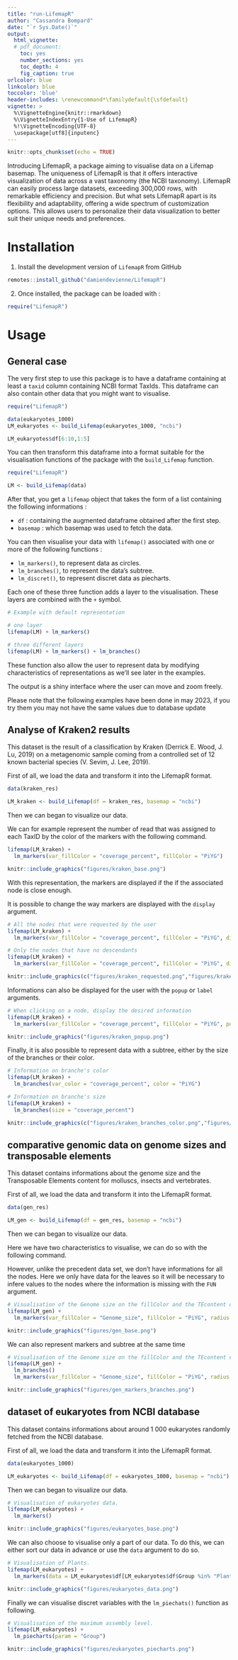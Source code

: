 ```yaml
---
title: "run-LifemapR"
author: "Cassandra Bompard"
date: "`r Sys.Date()`"
output:
  html_vignette:
  # pdf_document:
    toc: yes
    number_sections: yes
    toc_depth: 4
    fig_caption: true
urlcolor: blue
linkcolor: blue
toccolor: 'blue'
header-includes: \renewcommand*\familydefault{\sfdefault} 
vignette: >
  %\VignetteEngine{knitr::rmarkdown}
  %\VignetteIndexEntry{1-Use of LifemapR} 
  %!\VignetteEncoding{UTF-8}
  \usepackage[utf8]{inputenc}
---
```


```r
knitr::opts_chunk$set(echo = TRUE)
```

Introducing LifemapR, a package aiming to visualise data on a Lifemap basemap. The uniqueness of LifemapR is that it offers interactive visualization of data across a vast taxonomy (the NCBI taxonomy). LifemapR can easily process large datasets, exceeding 300,000 rows, with remarkable efficiency and precision. 
But what sets LifemapR apart is its flexibility and adaptability, offering a wide spectrum of customization options. This allows users to personalize their data visualization to better suit their unique needs and preferences. 


# Installation

1. Install the development version of `LifemapR` from GitHub

```r
remotes::install_github("damiendevienne/LifemapR")
```

2. Once installed, the package can be loaded with : 
```r
require("LifemapR")
```

# Usage

## General case

The very first step to use this package is to have a dataframe containing at least a ```taxid``` column containing NCBI format TaxIds. This dataframe can also contain other data that you might want to visualise.

```r
require("LifemapR")

data(eukaryotes_1000)
LM_eukaryotes <- build_Lifemap(eukaryotes_1000, "ncbi")
```

```r
LM_eukaryotes$df[6:10,1:5]
```

You can then transform this dataframe into a format suitable for the visualisation functions of the package with the ```build_Lifemap``` function.\

```r
require("LifemapR")

LM <- build_Lifemap(data)
```

After that, you get a ```lifemap```  object that takes the form of a list containing the following informations :

- ```df``` : containing the augmented dataframe obtained after the first step.
- ```basemap``` : which basemap was used to fetch the data.

You can then visualise your data with ```lifemap()``` associated with one or more of the following functions :

- ```lm_markers()```, to represent data as circles.
- ```lm_branches()```, to represent the data's subtree.
- ```lm_discret()```, to represent discret data as piecharts.

Each one of these three function adds a layer to the visualisation. These layers are combined with the ```+``` symbol.

```r
# Example with default representation

# one layer
lifemap(LM) + lm_markers()

# three different layers 
lifemap(LM) + lm_markers() + lm_branches()
```

These function also allow the user to represent data by modifying characteristics of representations as we'll see later in the examples.

The output is a shiny interface where the user can move and zoom freely.


Please note that the following examples have been done in may 2023, if you try them you may not have the same values due to database update

## Analyse of Kraken2 results

This dataset is the result of a classification by Kraken (Derrick E. Wood, J. Lu, 2019) on a metagenomic sample coming from a controlled set of 12 known bacterial species (V. Sevim, J. Lee, 2019).

First of all, we load the data and transform it into the LifemapR format.

```r
data(kraken_res)

LM_kraken <- build_Lifemap(df = kraken_res, basemap = "ncbi")
```

Then we can began to visualize our data.

We can for example represent the number of read that was assigned to each TaxID by the color of the markers with the following command.

```r
lifemap(LM_kraken) + 
  lm_markers(var_fillColor = "coverage_percent", fillColor = "PiYG")
```

```r
knitr::include_graphics("figures/kraken_base.png")
``` 

With this representation, the markers are displayed if the if the associated node is close enough.

It is possible to change the way markers are displayed with the ```display``` argument.

```r
# All the nodes that were requested by the user
lifemap(LM_kraken) + 
  lm_markers(var_fillColor = "coverage_percent", fillColor = "PiYG", display = "requested")

# Only the nodes that have no descendants
lifemap(LM_kraken) + 
  lm_markers(var_fillColor = "coverage_percent", fillColor = "PiYG", display = "leaves")

```

```r
knitr::include_graphics(c("figures/kraken_requested.png","figures/kraken_leaves.png"))
``` 

Informations can also be displayed for the user with the ```popup``` or ```label``` arguments.

```r
# When clicking on a node, display the desired information
lifemap(LM_kraken) + 
  lm_markers(var_fillColor = "coverage_percent", fillColor = "PiYG", popup = "name")
```

```r
knitr::include_graphics("figures/kraken_popup.png")
``` 

Finally, it is also possible to represent data with a subtree, either by the size of the branches or their color.

```r
# Information on branche's color
lifemap(LM_kraken) + 
  lm_branches(var_color = "coverage_percent", color = "PiYG")

# Information on branche's size
lifemap(LM_kraken) + 
  lm_branches(size = "coverage_percent")

```

```r
knitr::include_graphics(c("figures/kraken_branches_color.png","figures/kraken_branches_size.png"))
``` 


## comparative genomic data on genome sizes and transposable elements 

This dataset contains informations about the genome size and the Transposable Elements content for molluscs, insects and vertebrates.

First of all, we load the data and transform it into the LifemapR format.

```r
data(gen_res)

LM_gen <- build_Lifemap(df = gen_res, basemap = "ncbi")
```

Then we can began to visualize our data.

Here we have two characteristics to visualise, we can do so with the following command.

However, unlike the precedent data set, we don't have informations for all the nodes. Here we only have data for the leaves so it will be necessary to infere values to the nodes where the information is missing with the ```FUN``` argument.

```r
# Visualisation of the Genome size on the fillColor and the TEcontent on the size of markers.
lifemap(LM_gen) + 
  lm_markers(var_fillColor = "Genome_size", fillColor = "PiYG", radius  = "TEcontent_bp", FUN = mean)

```

```r
knitr::include_graphics("figures/gen_base.png")
``` 

We can also represent markers and subtree at the same time 

```r
# Visualisation of the Genome size on the fillColor and the TEcontent on the size of markers.
lifemap(LM_gen) + 
  lm_branches()
  lm_markers(var_fillColor = "Genome_size", fillColor = "PiYG", radius  = "TEcontent_bp", FUN = mean) 

```

```r
knitr::include_graphics("figures/gen_markers_branches.png")
``` 


## dataset of eukaryotes from NCBI database

This dataset contains informations about around 1 000 eukaryotes randomly fetched from the NCBI database.

First of all, we load the data and transform it into the LifemapR format.

```r
data(eukaryotes_1000)

LM_eukaryotes <- build_Lifemap(df = eukaryotes_1000, basemap = "ncbi")
```

Then we can began to visualize our data.

```r
# Visualisation of eukaryotes data.
lifemap(LM_eukaryotes) + 
  lm_markers()

```

```r
knitr::include_graphics("figures/eukaryotes_base.png")
``` 


We can also choose to visualise only a part of our data. To do this, we can either sort our data in advance or use the ```data``` argument to do so.

```r
# Visualisation of Plants.
lifemap(LM_eukaryotes) + 
  lm_markers(data = LM_eukaryotes$df[LM_eukaryotes$df$Group %in% "Plants",])

```

```r
knitr::include_graphics("figures/eukaryotes_data.png")
``` 

Finally we can visualise discret variables with the ```lm_piechats()``` function as following.

```r
# Visualisation of the maximum assembly level.
lifemap(LM_eukaryotes) + 
  lm_piecharts(param = "Group")

```

```r
knitr::include_graphics("figures/eukaryotes_piecharts.png")
``` 

